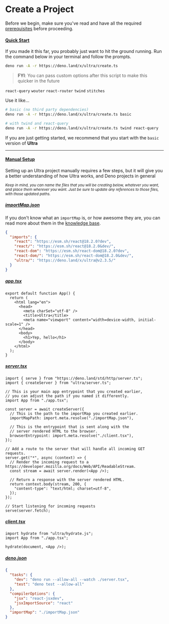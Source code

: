 # Create a Project

Before we begin, make sure you've read and have all the required [prerequisites](/docs/prerequisites) before proceeding.

#### [Quick Start](#quick-start)

If you made it this far, you probably just want to hit the ground running. Run the command
below in your terminal and follow the prompts.

```bash
deno run -A -r https://deno.land/x/ultra/create.ts
```

> **FYI**: You can pass custom options after this script to make this quicker in the future

`react-query` `wouter` `react-router` `twind` `stitches`

Use it like...

```bash
# basic (no third party dependencies)
deno run -A -r https://deno.land/x/ultra/create.ts basic

# with twind and react-query
deno run -A -r https://deno.land/x/ultra/create.ts twind react-query
```

<HotTip>If you are just getting started, we recommend that you start with the `basic` version of **Ultra**</HotTip>

---

#### [Manual Setup](#manual-setup)

Setting up an Ultra project manually requires a few steps, but it will give you a better understanding
of how Ultra works, and Deno projects in general

<small>*Keep in mind, you can name the files that you will be creating below, whatever you want, and place them wherever you want. Just be sure to update any references to those files, with those updated paths.*</small>

##### [importMap.json](#importmapjson)

If you don't know what an `importMap` is, or how awesome they are, you can read more about them in the [knowledge base](/docs/knowledge-base#import-maps).
```json
{
  "imports": {
    "react": "https://esm.sh/react@18.2.0?dev",
    "react/": "https://esm.sh/react@18.2.0&dev/",
    "react-dom": "https://esm.sh/react-dom@18.2.0?dev",
    "react-dom/": "https://esm.sh/react-dom@18.2.0&dev/",
    "ultra/": "https://deno.land/x/ultra@v2.3.5/"
  }
}
```

##### [app.tsx](#apptsx)

```tsx
export default function App() {
  return (
    <html lang="en">
      <head>
        <meta charSet="utf-8" />
        <title>Ultra</title>
        <meta name="viewport" content="width=device-width, initial-scale=1" />
      </head>
      <body>
        <h1>Yep, hello</h1>
      </body>
    </html>
  );
}
```

##### [server.tsx](#servertsx)

```tsx
import { serve } from "https://deno.land/std/http/server.ts";
import { createServer } from "ultra/server.ts";

// This is your main app entrypoint that you created earlier,
// you can adjust the path if you named it differently.
import App from "./app.tsx";

const server = await createServer({
  // This is the path to the importMap you created earlier.
  importMapPath: import.meta.resolve("./importMap.json"),

  // This is the entrypoint that is sent along with the
  // server rendered HTML to the browser.
  browserEntrypoint: import.meta.resolve("./client.tsx"),
});

// Add a route to the server that will handle all incoming GET requests.
server.get("*", async (context) => {
  // Render the incoming request to a https://developer.mozilla.org/docs/Web/API/ReadableStream.
  const stream = await server.render(<App />);

  // Return a response with the server rendered HTML.
  return context.body(stream, 200, {
    "content-type": "text/html; charset=utf-8",
  });
});

// Start listening for incoming requests
serve(server.fetch);
```

##### [client.tsx](#clienttsx)

```tsx
import hydrate from "ultra/hydrate.js";
import App from "./app.tsx";

hydrate(document, <App />);
```

##### [deno.json](#denojson)

```json
{
  "tasks": {
    "dev": "deno run --allow-all --watch ./server.tsx",
    "test": "deno test --allow-all"
  },
  "compilerOptions": {
    "jsx": "react-jsxdev",
    "jsxImportSource": "react"
  },
  "importMap": "./importMap.json"
}
```